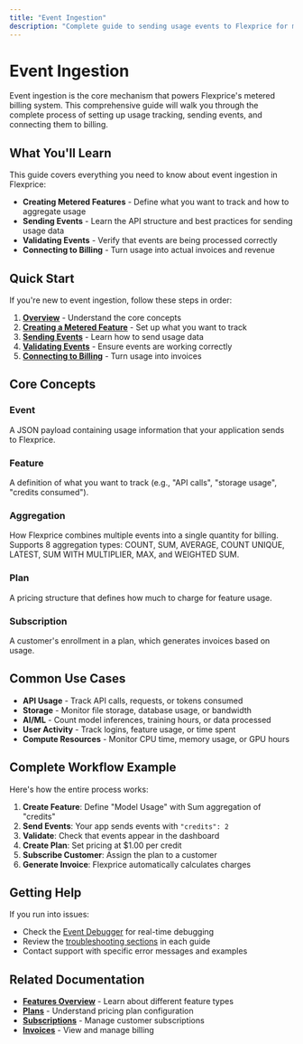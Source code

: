 ```yaml
---
title: "Event Ingestion"
description: "Complete guide to sending usage events to Flexprice for metered billing"
---
```


# Event Ingestion

Event ingestion is the core mechanism that powers Flexprice's metered billing system. This comprehensive guide will walk you through the complete process of setting up usage tracking, sending events, and connecting them to billing.

## What You'll Learn

This guide covers everything you need to know about event ingestion in Flexprice:

- **Creating Metered Features** - Define what you want to track and how to aggregate usage
- **Sending Events** - Learn the API structure and best practices for sending usage data
- **Validating Events** - Verify that events are being processed correctly
- **Connecting to Billing** - Turn usage into actual invoices and revenue

## Quick Start

If you're new to event ingestion, follow these steps in order:

1. **[Overview](Event%20Ingestion/Overview.md)** - Understand the core concepts
2. **[Creating a Metered Feature](Event%20Ingestion/Creating%20a%20metered%20feature.md)** - Set up what you want to track
3. **[Sending Events](Event%20Ingestion/Sending%20events.md)** - Learn how to send usage data
4. **[Validating Events](Event%20Ingestion/Validating%20events.md)** - Ensure events are working correctly
5. **[Connecting to Billing](Event%20Ingestion/Connecting%20to%20billing.md)** - Turn usage into invoices

## Core Concepts

### Event

A JSON payload containing usage information that your application sends to Flexprice.

### Feature

A definition of what you want to track (e.g., "API calls", "storage usage", "credits consumed").

### Aggregation

How Flexprice combines multiple events into a single quantity for billing. Supports 8 aggregation types: COUNT, SUM, AVERAGE, COUNT UNIQUE, LATEST, SUM WITH MULTIPLIER, MAX, and WEIGHTED SUM.

### Plan

A pricing structure that defines how much to charge for feature usage.

### Subscription

A customer's enrollment in a plan, which generates invoices based on usage.

## Common Use Cases

- **API Usage** - Track API calls, requests, or tokens consumed
- **Storage** - Monitor file storage, database usage, or bandwidth
- **AI/ML** - Count model inferences, training hours, or data processed
- **User Activity** - Track logins, feature usage, or time spent
- **Compute Resources** - Monitor CPU time, memory usage, or GPU hours

## Complete Workflow Example

Here's how the entire process works:

1. **Create Feature**: Define "Model Usage" with Sum aggregation of "credits"
2. **Send Events**: Your app sends events with `"credits": 2`
3. **Validate**: Check that events appear in the dashboard
4. **Create Plan**: Set pricing at $1.00 per credit
5. **Subscribe Customer**: Assign the plan to a customer
6. **Generate Invoice**: Flexprice automatically calculates charges

## Getting Help

If you run into issues:

- Check the [Event Debugger](Event%20debugger.md) for real-time debugging
- Review the [troubleshooting sections](Event%20Ingestion/Validating%20events.md#troubleshooting) in each guide
- Contact support with specific error messages and examples

## Related Documentation

- **[Features Overview](Product%20catalogue/Features/Overview.md)** - Learn about different feature types
- **[Plans](Product%20catalogue/Plans/Overview.md)** - Understand pricing plan configuration
- **[Subscriptions](Subscriptions/Overview.md)** - Manage customer subscriptions
- **[Invoices](Invoices/Overview.md)** - View and manage billing
